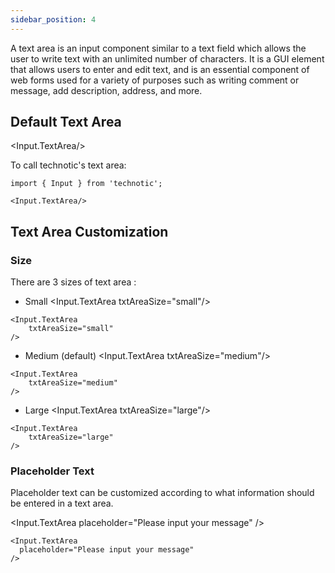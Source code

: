 ```yaml
---
sidebar_position: 4
---
```



A text area is an input component similar to a text field which allows the user to write text with an unlimited number of characters. It is a GUI element that allows users to enter and edit text, and is an essential component of web forms used for a variety of purposes such as writing comment or message, add description, address, and more.

## Default Text Area

<Input.TextArea/>


To call technotic's text area:

```
import { Input } from 'technotic';

<Input.TextArea/>
```

## Text Area Customization

### Size

There are 3 sizes of text area :

- Small
    <Input.TextArea txtAreaSize="small"/>

```
<Input.TextArea 
    txtAreaSize="small"
/>
```

- Medium (default)
    <Input.TextArea txtAreaSize="medium"/>

```
<Input.TextArea 
    txtAreaSize="medium"
/>
```

- Large
    <Input.TextArea txtAreaSize="large"/>
```
<Input.TextArea 
    txtAreaSize="large"
/>
```

### Placeholder Text

Placeholder text can be customized according to what information should be entered in a text area.

<Input.TextArea
  placeholder="Please input your message"
/>
<br />

```
<Input.TextArea
  placeholder="Please input your message"
/>
```







